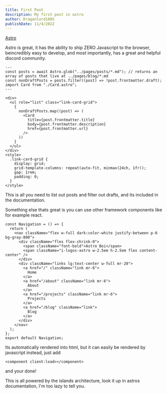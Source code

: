 ```yaml
---
title: First Post
description: My first post in astro
author: Dragonlord1005
publishDate: 11/4/2022
---
```


[Astro](https://Astro.build)

Astro is great, it has the ability to ship ZERO Javascript to the browser, beincredibly easy to develop, and most importantly, has a great and helpful discord community.

```astro
---
const posts = await Astro.glob("../pages/posts/*.md"); // returns an array of posts that live at ../pages/blog/*.md
const nonDraftPosts = posts.filter((post) => !post.frontmatter.draft);
import Card from "./Card.astro";
---

<div>
  <ul role="list" class="link-card-grid">
    {
      nonDraftPosts.map((post) => (
        <Card
          title={post.frontmatter.title}
          body={post.frontmatter.description}
          href={post.frontmatter.url}
        />
      ))
    }
  </ul>
</div>
<style>
  .link-card-grid {
    display: grid;
    grid-template-columns: repeat(auto-fit, minmax(24ch, 1fr));
    gap: 1rem;
    padding: 0;
  }
</style>
```

This is all you need to list out posts and filter out drafts, and its included in the documentation.

Something else thats great is you can use other framework components like for example react.

```tsx
const Navigation = () => {
  return (
    <nav className="flex w-full dark:color-white justify-between p-6 bg-gray-800">
      <div className="flex flex-shrink-0">
        <span className="font-bold">Astro Boi</span>
        <span className="i-logos-astro w-2.5em h-2.5em flex content-center" />
      </div>
      <div className="links lg:text-center w-full mr-20">
        <a href="/" className="link mr-6">
          Home
        </a>
        <a href="/about" className="link mr-6">
          About
        </a>
        <a href="/projects" className="link mr-6">
          Projects
        </a>
        <a href="/blog" className="link">
          Blog
        </a>
      </div>
    </nav>
  );
};
export default Navigation;
```

Its automatically rendered into html, but it can easily be rendered by javascript instead, just add

```astro
<component client:load></component>
```

and your done!

This is all powered by the islands architecture, look it up in astros documentation, I'm too lazy to tell you.
